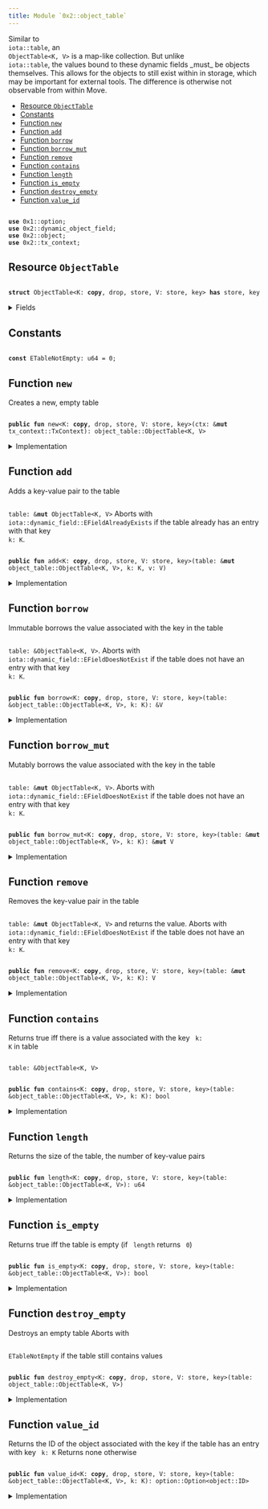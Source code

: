 ```yaml
---
title: Module `0x2::object_table`
---
```


<Link id="0x2_object_table"/>
Similar to <code>
iota::table</code>, an <code>
<Link href="object_table#0x2_object_table_ObjectTable">ObjectTable</Link>&lt;K, V&gt;</code> is a map-like collection. But unlike
<code>
iota::table</code>, the values bound to these dynamic fields _must_ be objects themselves. This allows
for the objects to still exist within in storage, which may be important for external tools.
The difference is otherwise not observable from within Move.


-  [Resource `ObjectTable`](#0x2_object_table_ObjectTable)
-  [Constants](#@Constants_0)
-  [Function `new`](#0x2_object_table_new)
-  [Function `add`](#0x2_object_table_add)
-  [Function `borrow`](#0x2_object_table_borrow)
-  [Function `borrow_mut`](#0x2_object_table_borrow_mut)
-  [Function `remove`](#0x2_object_table_remove)
-  [Function `contains`](#0x2_object_table_contains)
-  [Function `length`](#0x2_object_table_length)
-  [Function `is_empty`](#0x2_object_table_is_empty)
-  [Function `destroy_empty`](#0x2_object_table_destroy_empty)
-  [Function `value_id`](#0x2_object_table_value_id)


<pre><code>
<b>use</b> <Link href="../move-stdlib/option#0x1_option">0x1::option</Link>;
<b>use</b> <Link href="dynamic_object_field#0x2_dynamic_object_field">0x2::dynamic_object_field</Link>;
<b>use</b> <Link href="object#0x2_object">0x2::object</Link>;
<b>use</b> <Link href="tx_context#0x2_tx_context">0x2::tx_context</Link>;
</code></pre>



<Link id="0x2_object_table_ObjectTable"></Link>

## Resource `ObjectTable`



<pre><code>
<b>struct</b> <Link href="object_table#0x2_object_table_ObjectTable">ObjectTable</Link>&lt;K: <b>copy</b>, drop, store, V: store, key&gt; <b>has</b> store, key
</code></pre>



<details>
<summary>Fields</summary>


<dl>
<dt>
<code>
id: <Link href="object#0x2_object_UID">object::UID</Link></code>
</dt>
<dd>
 the ID of this table
</dd>
<dt>
<code>
size: u64</code>
</dt>
<dd>
 the number of key-value pairs in the table
</dd>
</dl>


</details>

<Link id="@Constants_0"></Link>

## Constants


<Link id="0x2_object_table_ETableNotEmpty"></Link>



<pre><code>
<b>const</b> <Link href="object_table#0x2_object_table_ETableNotEmpty">ETableNotEmpty</Link>: u64 = 0;
</code></pre>



<Link id="0x2_object_table_new"></Link>

## Function `new`

Creates a new, empty table


<pre><code>
<b>public</b> <b>fun</b> <Link href="object_table#0x2_object_table_new">new</Link>&lt;K: <b>copy</b>, drop, store, V: store, key&gt;(ctx: &<b>mut</b> <Link href="tx_context#0x2_tx_context_TxContext">tx_context::TxContext</Link>): <Link href="object_table#0x2_object_table_ObjectTable">object_table::ObjectTable</Link>&lt;K, V&gt;
</code></pre>



<details>
<summary>Implementation</summary>


<pre><code>
<b>public</b> <b>fun</b> <Link href="object_table#0x2_object_table_new">new</Link>&lt;K: <b>copy</b> + drop + store, V: key + store&gt;(ctx: &<b>mut</b> TxContext): <Link href="object_table#0x2_object_table_ObjectTable">ObjectTable</Link>&lt;K, V&gt; \{
    <Link href="object_table#0x2_object_table_ObjectTable">ObjectTable</Link> \{
        id: <Link href="object#0x2_object_new">object::new</Link>(ctx),
        size: 0,
    }
}
</code></pre>



</details>

<Link id="0x2_object_table_add"></Link>

## Function `add`

Adds a key-value pair to the table <code>
<Link href="table#0x2_table">table</Link>: &<b>mut</b> <Link href="object_table#0x2_object_table_ObjectTable">ObjectTable</Link>&lt;K, V&gt;</code>
Aborts with <code>
iota::dynamic_field::EFieldAlreadyExists</code> if the table already has an entry with
that key <code>
k: K</code>.


<pre><code>
<b>public</b> <b>fun</b> <Link href="object_table#0x2_object_table_add">add</Link>&lt;K: <b>copy</b>, drop, store, V: store, key&gt;(<Link href="table#0x2_table">table</Link>: &<b>mut</b> <Link href="object_table#0x2_object_table_ObjectTable">object_table::ObjectTable</Link>&lt;K, V&gt;, k: K, v: V)
</code></pre>



<details>
<summary>Implementation</summary>


<pre><code>
<b>public</b> <b>fun</b> <Link href="object_table#0x2_object_table_add">add</Link>&lt;K: <b>copy</b> + drop + store, V: key + store&gt;(<Link href="table#0x2_table">table</Link>: &<b>mut</b> <Link href="object_table#0x2_object_table_ObjectTable">ObjectTable</Link>&lt;K, V&gt;, k: K, v: V) \{
    ofield::add(&<b>mut</b> <Link href="table#0x2_table">table</Link>.id, k, v);
    <Link href="table#0x2_table">table</Link>.size = <Link href="table#0x2_table">table</Link>.size + 1;
}
</code></pre>



</details>

<Link id="0x2_object_table_borrow"></Link>

## Function `borrow`

Immutable borrows the value associated with the key in the table <code>
<Link href="table#0x2_table">table</Link>: &<Link href="object_table#0x2_object_table_ObjectTable">ObjectTable</Link>&lt;K, V&gt;</code>.
Aborts with <code>
iota::dynamic_field::EFieldDoesNotExist</code> if the table does not have an entry with
that key <code>
k: K</code>.


<pre><code>
<b>public</b> <b>fun</b> <Link href="borrow#0x2_borrow">borrow</Link>&lt;K: <b>copy</b>, drop, store, V: store, key&gt;(<Link href="table#0x2_table">table</Link>: &<Link href="object_table#0x2_object_table_ObjectTable">object_table::ObjectTable</Link>&lt;K, V&gt;, k: K): &V
</code></pre>



<details>
<summary>Implementation</summary>


<pre><code>
<b>public</b> <b>fun</b> <Link href="borrow#0x2_borrow">borrow</Link>&lt;K: <b>copy</b> + drop + store, V: key + store&gt;(<Link href="table#0x2_table">table</Link>: &<Link href="object_table#0x2_object_table_ObjectTable">ObjectTable</Link>&lt;K, V&gt;, k: K): &V \{
    ofield::borrow(&<Link href="table#0x2_table">table</Link>.id, k)
}
</code></pre>



</details>

<Link id="0x2_object_table_borrow_mut"></Link>

## Function `borrow_mut`

Mutably borrows the value associated with the key in the table <code>
<Link href="table#0x2_table">table</Link>: &<b>mut</b> <Link href="object_table#0x2_object_table_ObjectTable">ObjectTable</Link>&lt;K, V&gt;</code>.
Aborts with <code>
iota::dynamic_field::EFieldDoesNotExist</code> if the table does not have an entry with
that key <code>
k: K</code>.


<pre><code>
<b>public</b> <b>fun</b> <Link href="object_table#0x2_object_table_borrow_mut">borrow_mut</Link>&lt;K: <b>copy</b>, drop, store, V: store, key&gt;(<Link href="table#0x2_table">table</Link>: &<b>mut</b> <Link href="object_table#0x2_object_table_ObjectTable">object_table::ObjectTable</Link>&lt;K, V&gt;, k: K): &<b>mut</b> V
</code></pre>



<details>
<summary>Implementation</summary>


<pre><code>
<b>public</b> <b>fun</b> <Link href="object_table#0x2_object_table_borrow_mut">borrow_mut</Link>&lt;K: <b>copy</b> + drop + store, V: key + store&gt;(
    <Link href="table#0x2_table">table</Link>: &<b>mut</b> <Link href="object_table#0x2_object_table_ObjectTable">ObjectTable</Link>&lt;K, V&gt;,
    k: K,
): &<b>mut</b> V \{
    ofield::borrow_mut(&<b>mut</b> <Link href="table#0x2_table">table</Link>.id, k)
}
</code></pre>



</details>

<Link id="0x2_object_table_remove"></Link>

## Function `remove`

Removes the key-value pair in the table <code>
<Link href="table#0x2_table">table</Link>: &<b>mut</b> <Link href="object_table#0x2_object_table_ObjectTable">ObjectTable</Link>&lt;K, V&gt;</code> and returns the value.
Aborts with <code>
iota::dynamic_field::EFieldDoesNotExist</code> if the table does not have an entry with
that key <code>
k: K</code>.


<pre><code>
<b>public</b> <b>fun</b> <Link href="object_table#0x2_object_table_remove">remove</Link>&lt;K: <b>copy</b>, drop, store, V: store, key&gt;(<Link href="table#0x2_table">table</Link>: &<b>mut</b> <Link href="object_table#0x2_object_table_ObjectTable">object_table::ObjectTable</Link>&lt;K, V&gt;, k: K): V
</code></pre>



<details>
<summary>Implementation</summary>


<pre><code>
<b>public</b> <b>fun</b> <Link href="object_table#0x2_object_table_remove">remove</Link>&lt;K: <b>copy</b> + drop + store, V: key + store&gt;(<Link href="table#0x2_table">table</Link>: &<b>mut</b> <Link href="object_table#0x2_object_table_ObjectTable">ObjectTable</Link>&lt;K, V&gt;, k: K): V \{
    <b>let</b> v = ofield::remove(&<b>mut</b> <Link href="table#0x2_table">table</Link>.id, k);
    <Link href="table#0x2_table">table</Link>.size = <Link href="table#0x2_table">table</Link>.size - 1;
    v
}
</code></pre>



</details>

<Link id="0x2_object_table_contains"></Link>

## Function `contains`

Returns true iff there is a value associated with the key <code>
k: K</code> in table
<code>
<Link href="table#0x2_table">table</Link>: &<Link href="object_table#0x2_object_table_ObjectTable">ObjectTable</Link>&lt;K, V&gt;</code>


<pre><code>
<b>public</b> <b>fun</b> <Link href="object_table#0x2_object_table_contains">contains</Link>&lt;K: <b>copy</b>, drop, store, V: store, key&gt;(<Link href="table#0x2_table">table</Link>: &<Link href="object_table#0x2_object_table_ObjectTable">object_table::ObjectTable</Link>&lt;K, V&gt;, k: K): bool
</code></pre>



<details>
<summary>Implementation</summary>


<pre><code>
<b>public</b> <b>fun</b> <Link href="object_table#0x2_object_table_contains">contains</Link>&lt;K: <b>copy</b> + drop + store, V: key + store&gt;(<Link href="table#0x2_table">table</Link>: &<Link href="object_table#0x2_object_table_ObjectTable">ObjectTable</Link>&lt;K, V&gt;, k: K): bool \{
    ofield::exists_&lt;K&gt;(&<Link href="table#0x2_table">table</Link>.id, k)
}
</code></pre>



</details>

<Link id="0x2_object_table_length"></Link>

## Function `length`

Returns the size of the table, the number of key-value pairs


<pre><code>
<b>public</b> <b>fun</b> <Link href="object_table#0x2_object_table_length">length</Link>&lt;K: <b>copy</b>, drop, store, V: store, key&gt;(<Link href="table#0x2_table">table</Link>: &<Link href="object_table#0x2_object_table_ObjectTable">object_table::ObjectTable</Link>&lt;K, V&gt;): u64
</code></pre>



<details>
<summary>Implementation</summary>


<pre><code>
<b>public</b> <b>fun</b> <Link href="object_table#0x2_object_table_length">length</Link>&lt;K: <b>copy</b> + drop + store, V: key + store&gt;(<Link href="table#0x2_table">table</Link>: &<Link href="object_table#0x2_object_table_ObjectTable">ObjectTable</Link>&lt;K, V&gt;): u64 \{
    <Link href="table#0x2_table">table</Link>.size
}
</code></pre>



</details>

<Link id="0x2_object_table_is_empty"></Link>

## Function `is_empty`

Returns true iff the table is empty (if <code>
length</code> returns <code>
0</code>)


<pre><code>
<b>public</b> <b>fun</b> <Link href="object_table#0x2_object_table_is_empty">is_empty</Link>&lt;K: <b>copy</b>, drop, store, V: store, key&gt;(<Link href="table#0x2_table">table</Link>: &<Link href="object_table#0x2_object_table_ObjectTable">object_table::ObjectTable</Link>&lt;K, V&gt;): bool
</code></pre>



<details>
<summary>Implementation</summary>


<pre><code>
<b>public</b> <b>fun</b> <Link href="object_table#0x2_object_table_is_empty">is_empty</Link>&lt;K: <b>copy</b> + drop + store, V: key + store&gt;(<Link href="table#0x2_table">table</Link>: &<Link href="object_table#0x2_object_table_ObjectTable">ObjectTable</Link>&lt;K, V&gt;): bool \{
    <Link href="table#0x2_table">table</Link>.size == 0
}
</code></pre>



</details>

<Link id="0x2_object_table_destroy_empty"></Link>

## Function `destroy_empty`

Destroys an empty table
Aborts with <code>
<Link href="object_table#0x2_object_table_ETableNotEmpty">ETableNotEmpty</Link></code> if the table still contains values


<pre><code>
<b>public</b> <b>fun</b> <Link href="object_table#0x2_object_table_destroy_empty">destroy_empty</Link>&lt;K: <b>copy</b>, drop, store, V: store, key&gt;(<Link href="table#0x2_table">table</Link>: <Link href="object_table#0x2_object_table_ObjectTable">object_table::ObjectTable</Link>&lt;K, V&gt;)
</code></pre>



<details>
<summary>Implementation</summary>


<pre><code>
<b>public</b> <b>fun</b> <Link href="object_table#0x2_object_table_destroy_empty">destroy_empty</Link>&lt;K: <b>copy</b> + drop + store, V: key + store&gt;(<Link href="table#0x2_table">table</Link>: <Link href="object_table#0x2_object_table_ObjectTable">ObjectTable</Link>&lt;K, V&gt;) \{
    <b>let</b> <Link href="object_table#0x2_object_table_ObjectTable">ObjectTable</Link> \{ id, size } = <Link href="table#0x2_table">table</Link>;
    <b>assert</b>!(size == 0, <Link href="object_table#0x2_object_table_ETableNotEmpty">ETableNotEmpty</Link>);
    id.delete()
}
</code></pre>



</details>

<Link id="0x2_object_table_value_id"></Link>

## Function `value_id`

Returns the ID of the object associated with the key if the table has an entry with key <code>
k: K</code>
Returns none otherwise


<pre><code>
<b>public</b> <b>fun</b> <Link href="object_table#0x2_object_table_value_id">value_id</Link>&lt;K: <b>copy</b>, drop, store, V: store, key&gt;(<Link href="table#0x2_table">table</Link>: &<Link href="object_table#0x2_object_table_ObjectTable">object_table::ObjectTable</Link>&lt;K, V&gt;, k: K): <Link href="../move-stdlib/option#0x1_option_Option">option::Option</Link>&lt;<Link href="object#0x2_object_ID">object::ID</Link>&gt;
</code></pre>



<details>
<summary>Implementation</summary>


<pre><code>
<b>public</b> <b>fun</b> <Link href="object_table#0x2_object_table_value_id">value_id</Link>&lt;K: <b>copy</b> + drop + store, V: key + store&gt;(
    <Link href="table#0x2_table">table</Link>: &<Link href="object_table#0x2_object_table_ObjectTable">ObjectTable</Link>&lt;K, V&gt;,
    k: K,
): Option&lt;ID&gt; \{
    ofield::id(&<Link href="table#0x2_table">table</Link>.id, k)
}
</code></pre>



</details>
